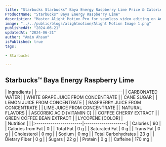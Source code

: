 ```yaml
---
title: "Starbucks Starbucks™ Baya Energy Raspberry Lime Price & Calories"
ProductName: "Starbucks™ Baya Energy Raspberry Lime" 
description: "Master Alight Motion Pro for seamless video editing on Android, iOS, and Tablets with our ultimate guide, unlocking advanced features and elevating your skills in 2024!"
image: "../../public/blogs/alightmotion/Alight Motion Image 1.png"
publishedAt: "2024-06-21"
updatedAt: "2024-06-21"
author: "Amin Ahsan"
isPublished: true
tags:
 
- Starbucks
      
---
```


## Starbucks™ Baya Energy Raspberry Lime 
  
<div className="tables-container">
  <div className="table-wrapper">
    | Ingredients                                |
    |:-------------------------------------------|
    | CARBONATED WATER                           |
    | WHITE GRAPE JUICE FROM CONCENTRATE         |
    | CANE SUGAR                                 |
    | LEMON JUICE FROM CONCENTRATE               |
    | RASPBERRY JUICE FROM CONCENTRATE           |
    | LIME JUICE FROM CONCENTRATE                |
    | NATURAL FLAVORS                            |
    | ASCORBIC ACID [VITAMIN C]                  |
    | COFFEE CHERRY EXTRACT                      |
    | GREEN COFFEE BEAN EXTRACT                  |
    | LYCOPENE [COLOR]                           |
  </div>    
  <div className="table-wrapper">
    | Nutrition               |                      |  
    |:------------------------|---------------------:|
    | Calories                | 90                   |
    | Calories from Fat       | 0                    |
    | Total Fat               | 0 g                  |
    | Saturated Fat           | 0 g                  |
    | Trans Fat               | 0 g                  |
    | Cholesterol             | 0 mg                 |
    | Sodium                  | 0 mg                 |
    | Total Carbohydrates     | 23 g                 |
    | Dietary Fiber           | 0 g                  |
    | Sugars                  | 22 g                 |
    | Protein                 | 0 g                  |
    | Caffeine                | 170 mg               |
  </div>
</div>

<style jsx>{`
  .tables-container {
    display: flex;
    flex-direction: row;
    gap: 30px;
  }
  .table-wrapper {
    width: 500px; /* Adjust as needed */
  }
  @media (max-width: 768px) {
    .tables-container {
      flex-direction: column;
      gap: 0px; /* Adjust as needed */
    }
    .table-wrapper {
      width: 100%; /* Adjust as needed */
    }
  }
`}</style>
